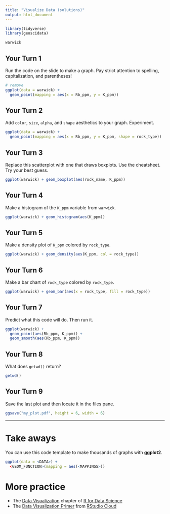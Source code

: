 ```yaml
---
title: "Visualize Data (solutions)"
output: html_document
---
```


```r
library(tidyverse)
library(geoscidata)
```

```r
warwick
```


## Your Turn 1

Run the code on the slide to make a graph. Pay strict attention to spelling, capitalization, and parentheses!

```r
# remove
ggplot(data = warwick) +
  geom_point(mapping = aes(x = Rb_ppm, y = K_ppm)) 
```

## Your Turn 2

Add `color`, `size`, `alpha`, and `shape` aesthetics to your graph. Experiment.  

```r
ggplot(data = warwick) +
  geom_point(mapping = aes(x = Rb_ppm, y = K_ppm, shape = rock_type))
```

## Your Turn 3

Replace this scatterplot with one that draws boxplots. Use the cheatsheet. Try your best guess.

```r
ggplot(warwick) + geom_boxplot(aes(rock_name, K_ppm))
```

## Your Turn 4

Make a histogram of the `K_ppm` variable from `warwick`.

```r
ggplot(warwick) + geom_histogram(aes(K_ppm))
```

## Your Turn 5

Make a density plot of `K_ppm` colored by `rock_type`.

```r
ggplot(warwick) + geom_density(aes(K_ppm, col = rock_type))
```

## Your Turn 6

Make a bar chart of `rock_type` colored by `rock_type`.

```r
ggplot(warwick) + geom_bar(aes(x = rock_type, fill = rock_type))
```

## Your Turn 7

Predict what this code will do. Then run it.

```r
ggplot(warwick) + 
  geom_point(aes(Rb_ppm, K_ppm)) +
  geom_smooth(aes(Rb_ppm, K_ppm))
```

## Your Turn 8

What does `getwd()` return?

```r
getwd()
```

## Your Turn 9

Save the last plot and then locate it in the files pane.

```r
ggsave("my_plot.pdf", height = 6, width = 6)
```

***

# Take aways

You can use this code template to make thousands of graphs with **ggplot2**.

```r
ggplot(data = <DATA>) +
  <GEOM_FUNCTION>(mapping = aes(<MAPPINGS>))
```

# More practice

- The [Data Visualization](https://r4ds.had.co.nz/data-visualisation.html) chapter of [R for Data Science](https://r4ds.had.co.nz/)
- The [Data Visualization Primer](https://rstudio.cloud/learn/primers/3) from [RStudio Cloud](http://rstudio.cloud)

